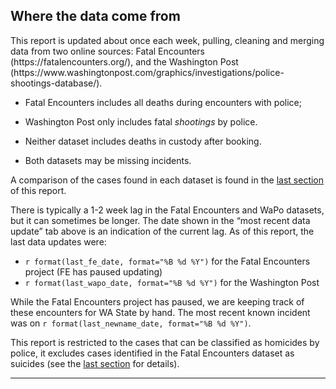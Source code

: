 ## Where the data come from

This report is updated about once each week, pulling, cleaning and merging data from two online sources:   Fatal Encounters (https://fatalencounters.org/), and the Washington Post (https://www.washingtonpost.com/graphics/investigations/police-shootings-database/).  

* Fatal Encounters includes all deaths during encounters with police; 

* Washington Post only includes fatal *shootings* by police.  

* Neither dataset includes deaths in custody after booking. 

* Both datasets may be missing incidents.

A comparison of the cases found in each dataset is found in the [last section](#dataset-comparison) of this report.

There is typically a 1-2 week lag in the Fatal Encounters and WaPo datasets, but it can sometimes be longer.  The date shown in the "most recent data update" tab above is an indication of the current lag.  As of this report, the last data updates were:


* `r format(last_fe_date, format="%B %d %Y")` for the Fatal Encounters project (FE has paused updating)
* `r format(last_wapo_date, format="%B %d %Y")` for the Washington Post

While the Fatal Encounters project has paused, we are keeping track of these encounters for WA State by hand.  The most recent known incident was on
`r format(last_newname_date, format="%B %d %Y")`.

This report is restricted to the cases that can be classified as homicides by police, it excludes cases identified in the Fatal Encounters dataset as suicides (see the [last section](#dataset-comparison) for details).

___
